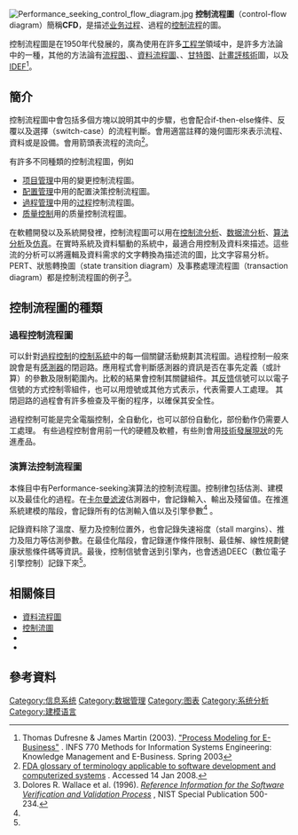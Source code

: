 {{about|商業流程建模的流圖|表示程式中控制流的有向圖|控制流圖}}
[[File:Performance_seeking_control_flow_diagram.jpg|thumb]]
'''控制流程圖'''（control-flow diagram）簡稱'''CFD'''，是描述[[业务过程|业务过程]]、過程的[[控制流程|控制流程]]的圖。

控制流程圖是在1950年代發展的，廣為使用在許多[[工程学|工程学]]領域中，是許多{{le|商業流程建模|business process modeling}}方法論中的一種，其他的方法論有[[流程图|流程图]]、{{le|DRAKON|DRAKON}}、[[資料流程圖|資料流程圖]]、{{le|功能流程方塊圖|functional flow block diagram}}、[[甘特图|甘特图]]、[[計畫評核術|計畫評核術]]圖，以及[[IDEF|IDEF]]<ref name="TD03"> Thomas Dufresne & James Martin (2003). [http://mason.gmu.edu/~tdufresn/paper.doc "Process Modeling for E-Business"] {{webarchive|url=https://web.archive.org/web/20061220024049/http://mason.gmu.edu/~tdufresn/paper.doc |date=2006-12-20 }}. INFS 770 Methods for Information Systems Engineering:  Knowledge Management and E-Business. Spring 2003</ref>。
== 簡介 ==
控制流程圖中會包括多個方塊以說明其中的步驟，也會配合if-then-else條件、反覆以及選擇（switch-case）的流程判斷。會用適當註釋的幾何圖形來表示流程、資料或是設備。會用箭頭表流程的流向<ref>[https://www.fda.gov/ora/Inspect_ref/igs/gloss.html FDA glossary of terminology applicable to software development and computerized systems] {{Wayback|url=https://www.fda.gov/ora/Inspect_ref/igs/gloss.html |date=20090513030256 }}. Accessed 14 Jan 2008.</ref>。

有許多不同種類的控制流程圖，例如
* [[项目管理|项目管理]]中用的變更控制流程圖。
* [[配置管理|配置管理]]中用的配置決策控制流程圖。
* [[行程管理|過程管理]]中用的[[过程控制|过程]]控制流程圖。  
* [[质量控制|质量控制]]用的质量控制流程圖。

在軟體開發以及系統開發裡，控制流程圖可以用在[[控制流分析|控制流分析]]、[[数据流分析|数据流分析]]、[[算法分析|算法分析]]及[[仿真|仿真]]。在實時系統及資料驅動的系統中，最適合用控制及資料來描述。這些流的分析可以將邏輯及資料需求的文字轉換為描述流的圖，比文字容易分析。PERT、狀態轉換圖（state transition diagram）及事務處理流程圖（transaction diagram）都是控制流程圖的例子<ref>Dolores R. Wallace et al. (1996). [http://hissa.nist.gov/HHRFdata/Artifacts/ITLdoc/234/val-proc.html ''Reference Information for the Software Verification and Validation Process''] {{webarchive|url=https://web.archive.org/web/20081011193257/http://hissa.nist.gov/HHRFdata/Artifacts/ITLdoc/234/val-proc.html |date=2008-10-11 }}, NIST Special Publication 500-234.</ref>。

== 控制流程圖的種類 ==
=== 過程控制流程圖 ===
可以針對[[過程控制|過程控制]]的[[控制系統|控制系統]]中的每一個關鍵活動規劃其流程圖。過程控制一般來說會是有[[感測器|感測器]]的閉迴路。應用程式會判斷感測器的資訊是否在事先定義（或計算）的參數及限制範圍內。比較的結果會控制其關鍵組件。其[[反馈|反馈]]信號可以以電子信號的方式控制零組件，也可以用燈號或其他方式表示，代表需要人工處理。
其閉迴路的過程會有許多檢查及平衡的程序，以確保其安全性。

過程控制可能是完全電腦控制，全自動化，也可以部份自動化，部份動作仍需要人工處理。 
有些過程控制會用前一代的硬體及軟體，有些則會用[[技術發展現狀|技術發展現狀]]的先進產品。
=== 演算法控制流程圖 ===
本條目中有Performance-seeking演算法的控制流程圖。控制律包括估測、建模以及最佳化的過程。在[[卡尔曼滤波|卡尔曼滤波]]估測器中，會記錄輸入、輸出及殘留值。在推進系統建模的階段，會記錄所有的估測輸入值以及引擎參數<ref name="GO92"/> 。

記錄資料除了溫度、壓力及控制位置外，也會記錄失速裕度（stall margins）、推力及阻力等估測參數。在最佳化階段，會記錄運作條件限制、最佳解、線性規劃健康狀態條件碼等資訊。最後，控制信號會送到引擎內，也會透過DEEC（數位電子引擎控制）記錄下來<ref name="GO92"/>。

== 相關條目 ==
* [[資料流程圖|資料流程圖]]
* [[控制流圖|控制流圖]]
* {{le|DRAKON|DRAKON}}
* {{le|Flow process chart|Flow process chart}}

== 參考資料 ==
<!--{{NIST-PD}}-->
{{reflist}}

[[Category:信息系统|Category:信息系统]]
[[Category:数据管理|Category:数据管理]]
[[Category:图表|Category:图表]]
[[Category:系统分析|Category:系统分析]]
[[Category:建模语言|Category:建模语言]]